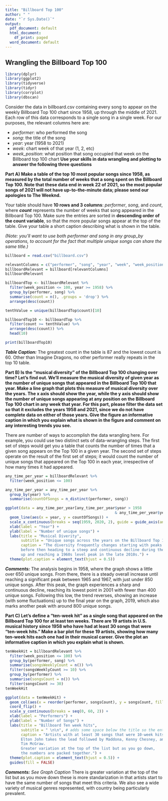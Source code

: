 ```yaml
---
title: "Billboard Top 100"
author: " "
date: "`r Sys.Date()`"
output:
  pdf_document: default
  html_document:
    df_print: paged
  word_document: default
---
```


## Wrangling the Billboard Top 100

```r
library(dplyr)
library(ggplot2)
library(tidyverse)
library(tidyr)
library(corrplot)
library(dbscan)
```


Consider the data in billboard.csv containing every song to appear on the weekly Billboard Top 100 chart since 1958, up through the middle of 2021. Each row of this data corresponds to a single song in a single week. For our purposes, the relevant columns here are: \newline

- *performer*: who performed the song \newline
- *song*: the title of the song \newline
- *year*: year (1958 to 2021) \newline
- *week*: chart week of that year (1, 2, etc) \newline
- *week_position*: what position that song occupied that week on the Billboard top 100 chart \newline
**Use your skills in data wrangling and plotting to answer the following three questions** \newline

**Part A)  Make a table of the top 10 most popular songs since 1958, as measured by the total number of weeks that a song spent on the Billboard Top 100. Note that these data end in week 22 of 2021, so the most popular songs of 2021 will not have up-to-the-minute data; please send our apologies to The Weeknd.**

Your table should have **10 rows and 3 columns**: *performer*, *song*, and *count*, where ***count*** represents the number of weeks that song appeared in the Billboard Top 100. Make sure the entries are sorted in **descending order of the count variable**, so that the more popular songs appear at the top of the table. Give your table a short caption describing what is shown in the table.

*(Note: you'll want to use both performer and song in any group_by operations, to account for the fact that multiple unique songs can share the same title.)*

```r
billboard = read.csv("billboard.csv")

relevantColumns = c("performer", "song", "year", "week", "week_position")
billboardRelevant = billboard[relevantColumns]
billboardRelevant
```


```r
billboardTop <- billboardRelevant %>%
  filter(week_position <= 100, year >= 1958) %>%
  group_by(performer, song) %>% 
  summarise(count = n(), .groups = 'drop') %>% 
  arrange(desc(count))

tenthValue = unique(billboardTop$count)[10]

billboardTop10 <- billboardTop %>% 
  filter(count >= tenthValue) %>%
  arrange(desc(count)) %>% 
  head(10)

print(billboardTop10)
```

***Table Caption:*** \newline
The greatest count in the table is 87 and the lowest count is 60. \newline
Other than Imagine Dragons, no other performer really repeats in the top 10 table. \newline

**Part B) Is the "musical diversity" of the Billboard Top 100 changing over time? Let's find out. We'll measure the musical diversity of given year as the number of unique songs that appeared in the Billboard Top 100 that year. Make a line graph that plots this measure of musical diversity over the years. The x axis should show the year, while the y axis should show the number of unique songs appearing at any position on the Billboard Top 100 chart in any week that year. For this part, please filter the data set so that it excludes the years 1958 and 2021, since we do not have complete data on either of those years. Give the figure an informative caption in which you explain what is shown in the figure and comment on any interesting trends you see.**

There are number of ways to accomplish the data wrangling here. For example, you could use two distinct sets of data-wrangling steps. The first set of steps would get you a table that counts the number of times that a given song appears on the Top 100 in a given year. The second set of steps operate on the result of the first set of steps; it would count the number of unique songs that appeared on the Top 100 in each year, irrespective of how many times it had appeared.

```r
any_time_per_year = billboardRelevant %>% 
  filter(week_position <= 100)

any_time_per_year = any_time_per_year %>% 
  group_by(year) %>% 
  summarise(countOfSongs = n_distinct(performer, song))

ggplot(data = any_time_per_year[any_time_per_year$year > 1958 
                                                 & any_time_per_year$year < 2021, ]) +
  geom_line(aes(x = year, y = countOfSongs)) +
  scale_x_continuous(breaks = seq(1959, 2020, 2), guide = guide_axis(angle = 45)) +
  xlab(label = "Year") +
  ylab(label = "Number of unique songs") +
  labs(title = "Musical Diverity",
       subtitle = "Unique songs across the years on the Billboard Top 100 Music list",
       caption = "The diversity frequently changes starting with peaks in the 1950s into the 1960s 
       before then heading to a steep and continuous decline during the 1990s before picking back 
       up and reaching a 1960s level peak in the late 2010s.") +
  theme(plot.caption = element_text(hjust = 0.5))
```

***Comments:*** \newline
The analysis begins in 1958, where the graph shows a little over 650 unique songs. From there, there is a steady overall increase until reaching a significant peak between 1965 and 1967, with just under 850 unique songs. After this peak, the graph experiences a sharp and continuous decline, reaching its lowest point in 2001 with fewer than 400 unique songs. Following this low, the trend reverses, showing an increase (with some fluctuations) up to the final year on the graph, 2019, which also marks another peak with around 800 unique songs.

**Part C) Let's define a "ten-week hit" as a single song that appeared on the Billboard Top 100 for at least ten weeks. There are 19 artists in U.S. musical history since 1958 who have had at least 30 songs that were "ten-week hits." Make a bar plot for these 19 artists, showing how many ten-week hits each one had in their musical career. Give the plot an informative caption in which you explain what is shown.**

```r
tenWeekHit = billboardRelevant %>% 
  filter(week_position <= 100) %>% 
  group_by(performer, song) %>% 
  summarise(songsWeeklyCount = n()) %>% 
  filter(songsWeeklyCount >= 10) %>% 
  group_by(performer) %>% 
  summarise(songsCount = n()) %>% 
  filter(songsCount >= 30)
tenWeekHit
```


```r
ggplot(data = tenWeekHit) + 
  geom_col(aes(x = reorder(performer, songsCount), y = songsCount, fill=performer)) + 
  coord_flip() +
  scale_y_continuous(breaks = seq(0, 60, 2)) +
  xlab(label = "Performers") +
  ylab(label = "Number of Songs") +
  labs(title = "Billboard Ten week hits",
       subtitle = " \n\n", # adds some space below the title so the entire legend can fit 
       caption = "Artists with at least 30 songs that were 10-week hits on the Billboard Music list. 
       Elton John takes the lead followed by Maddona, Kenny Chesney, and 
       Tim McGraw. 
       Greater variation at the top of the list but as you go down, 
       the numbers are packed together.") +
  theme(plot.caption = element_text(hjust = 0.5)) +
  guides(fill = FALSE)
```

***Comments:*** *See Graph Caption* \newline
There is greater variation at the top of the list but as you move down these is more standarization in that artists start to have the same number of songs that meet this criteria. We also see a wide variety of musical genres represented, with country being particularly prevalent. 

